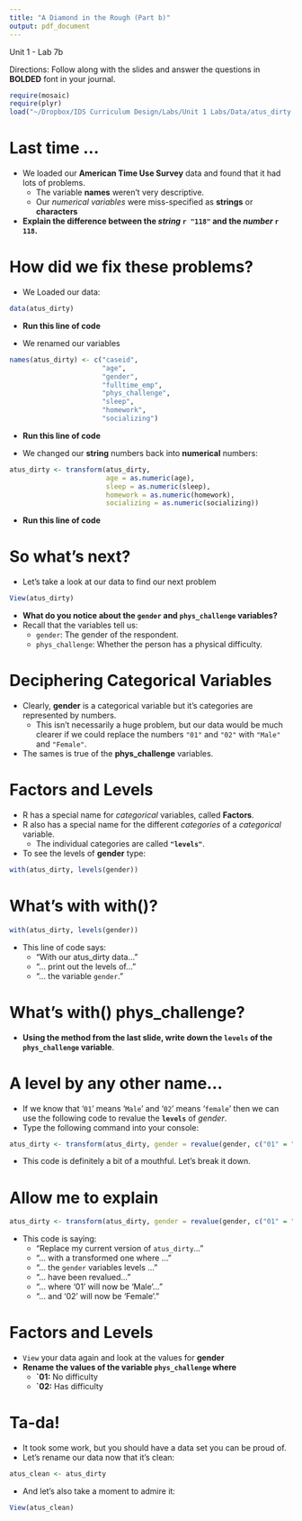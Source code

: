 ```yaml
---
title: "A Diamond in the Rough (Part b)"
output: pdf_document
---
```


Unit 1 - Lab 7b

Directions: Follow along with the slides and answer the questions in **BOLDED** font in your journal.

```r
require(mosaic)
require(plyr)
load("~/Dropbox/IDS Curriculum Design/Labs/Unit 1 Labs/Data/atus_dirty.RData")
```

Last time ...
=============

- We loaded our **American Time Use Survey** data and found that it had lots of problems.
    - The variable **names** weren't very descriptive.
    - Our _numerical variables_ were miss-specified as **strings** or **characters**
- **Explain the difference between the _string_ `r "118"` and the _number_ `r 118`.**


How did we fix these problems?
==============================

- We Loaded our data:
```r
data(atus_dirty)
```
- **Run this line of code**


- We renamed our variables
```r
names(atus_dirty) <- c("caseid",
                       "age",
                       "gender",
                       "fulltime_emp",
                       "phys_challenge",
                       "sleep",
                       "homework",
                       "socializing")
```
- **Run this line of code**



- We changed our **string** numbers back into **numerical** numbers:
```r
atus_dirty <- transform(atus_dirty,
                        age = as.numeric(age),
                        sleep = as.numeric(sleep),
                        homework = as.numeric(homework),
                        socializing = as.numeric(socializing))
```
- **Run this line of code**


So what's next?
===============

- Let's take a look at our data to find our next problem
```r
View(atus_dirty)
```

- **What do you notice about the `gender` and `phys_challenge` variables?**
- Recall that the variables tell us:
    - `gender`: The gender of the respondent.
    - `phys_challenge`: Whether the person has a physical difficulty.


Deciphering Categorical Variables
=================================

- Clearly, **gender** is a categorical variable but it's categories are represented by numbers.
    - This isn't necessarily a huge problem, but our data would be much clearer if we could replace the numbers `"01"` and `"02"` with `"Male"` and `"Female"`.
- The sames is true of the **phys_challenge** variables.

Factors and Levels
==================

- R has a special name for _categorical_ variables, called **Factors**.
- R also has a special name for the different _categories_ of a _categorical_ variable.
    - The individual categories are called **`"levels"`**.
- To see the levels of **gender** type:
```r
with(atus_dirty, levels(gender))
```


What's with with()?
===================

```r
with(atus_dirty, levels(gender))
```

- This line of code says:
    - "With our atus_dirty data..."
    - "... print out the levels of..."
    - "... the variable `gender`."

What's with() phys_challenge?
=============================

- **Using the method from the last slide, write down the `levels` of the `phys_challenge` variable**.


A level by any other name...
===========================

- If we know that '`01`' means '`Male`' and '`02`' means '`female`' then we can use the following code to revalue the **`levels`** of _gender_.
- Type the following command into your console:
```r
atus_dirty <- transform(atus_dirty, gender = revalue(gender, c("01" = "Male", "02" = "Female")))
```

- This code is definitely a bit of a mouthful. Let's break it down.

Allow me to explain
===================

```r
atus_dirty <- transform(atus_dirty, gender = revalue(gender, c("01" = "Male", "02" = "Female")))
```

- This code is saying:
    - "Replace my current version of `atus_dirty`..."
    - "... with a transformed one where ..."
    - "... the `gender` variables levels ..."
    - "... have been revalued..."
    - "... where '01' will now be 'Male'..."
    - "... and '02' will now be 'Female'."

Factors and Levels
==================

- `View` your data again and look at the values for **gender**
- **Rename the values of the variable `phys_challenge` where**
    - **`01:** No difficulty 
    - **`02:** Has difficulty

Ta-da!
======

- It took some work, but you should have a data set you can be proud of.
- Let's rename our data now that it's clean:
```r
atus_clean <- atus_dirty
```
- And let's also take a moment to admire it:
```r
View(atus_clean)
```



